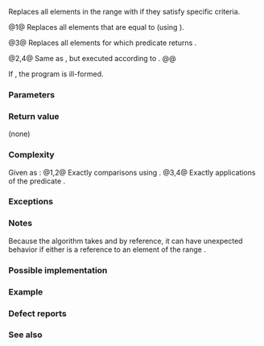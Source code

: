 {{cpp/title|replace|replace_if}}
{{cpp/algorithm/navbar}}
{{dcl begin}}
{{dcl header|algorithm}}
{{dcl rev begin|num=1}}
{{dcla|anchor=1|constexpr=c++20|until=c++26|
template&lt; class ForwardIt, class T &gt;
void replace( ForwardIt first, ForwardIt last,
              const T&amp; old_value, const T&amp; new_value );
}}
{{dcl|since=c++26|1=
template&lt; class ForwardIt, class T = typename std::iterator_traits
                                         &lt;ForwardIt&gt;::value_type &gt;
constexpr void replace( ForwardIt first, ForwardIt last,
                        const T&amp; old_value, const T&amp; new_value );
}}
{{dcl rev end}}
{{dcl rev begin|num=2}}
{{dcl|since=c++17|until=c++26|
template&lt; class ExecutionPolicy, class ForwardIt, class T &gt;
void replace( ExecutionPolicy&amp;&amp; policy,
              ForwardIt first, ForwardIt last,
              const T&amp; old_value, const T&amp; new_value );
}}
{{dcl|since=c++26|1=
template&lt; class ExecutionPolicy, class ForwardIt,
          class T = typename std::iterator_traits
                        &lt;ForwardIt&gt;::value_type &gt;
void replace( ExecutionPolicy&amp;&amp; policy,
              ForwardIt first, ForwardIt last,
              const T&amp; old_value, const T&amp; new_value );
}}
{{dcl rev end}}
{{dcl rev begin|num=3}}
{{dcla|anchor=3|constexpr=c++20|until=c++26|
template&lt; class ForwardIt, class UnaryPred, class T &gt;
void replace_if( ForwardIt first, ForwardIt last,
                 UnaryPred p, const T&amp; new_value );
}}
{{dcl|since=c++26|1=
template&lt; class ForwardIt, class UnaryPred,
          class T = typename std::iterator_traits
                        &lt;ForwardIt&gt;::value_type&gt; &gt;
constexpr void replace_if( ForwardIt first, ForwardIt last,
                           UnaryPred p, const T&amp; new_value );
}}
{{dcl rev end}}
{{dcl rev begin|num=4}}
{{dcl|since=c++17|until=c++26|
template&lt; class ExecutionPolicy,
          class ForwardIt, class UnaryPred, class T &gt;
void replace_if( ExecutionPolicy&amp;&amp; policy,
                 ForwardIt first, ForwardIt last,
                 UnaryPred p, const T&amp; new_value );
}}
{{dcl|since=c++26|1=
template&lt; class ExecutionPolicy,
          class ForwardIt, class UnaryPred,
          class T = typename std::iterator_traits
                        &lt;ForwardIt&gt;::value_type&gt; &gt;
void replace_if( ExecutionPolicy&amp;&amp; policy,
                 ForwardIt first, ForwardIt last,
                 UnaryPred p, const T&amp; new_value );
}}
{{dcl end}}

Replaces all elements in the range {{range|first|last}} with {{c|new_value}} if they satisfy specific criteria.

@1@ Replaces all elements that are equal to {{c|old_value}} (using {{c/core|1=operator==}}).

@3@ Replaces all elements for which predicate {{c|p}} returns {{c|true}}.

@2,4@ Same as {{v|1,3}}, but executed according to {{c|policy}}.
@@ {{cpp/algorithm/parallel overload precondition|plural=yes}}

If {{rev inl|until=c++20|{{c|1=*first = new_value}} is invalid}}{{rev inl|since=c++20|{{c|new_value}} is not [[cpp/iterator#Types and writability|writable]] to {{c|first}}}}, the program is ill-formed.

===Parameters===
{{par begin}}
{{par|first, last|the range of elements to process}}
{{par|old_value|the value of elements to replace}}
{{par exec pol}}
{{par pred1|p|if the element value should be replaced|p1=ForwardIt}}
{{par|new_value|the value to use as replacement}}
{{par hreq}}
{{par req named|ForwardIt|ForwardIterator}}
{{par req named|UnaryPred|Predicate}}
{{par end}}

===Return value===
(none)

===Complexity===
Given {{mathjax-or|\(\scriptsize N\)|N}} as {{c|std::distance(first, last)}}:
@1,2@ Exactly {{mathjax-or|\(\scriptsize N\)|N}} comparisons using {{c/core|1=operator==}}.
@3,4@ Exactly {{mathjax-or|\(\scriptsize N\)|N}} applications of the predicate {{c|p}}.

===Exceptions===
{{cpp/algorithm/parallel exceptions reporting behavior|singular=no}}

===Notes===
Because the algorithm takes {{c|old_value}} and {{c|new_value}} by reference, it can have unexpected behavior if either is a reference to an element of the range {{range|first|last}}.

{{feature test macro|__cpp_lib_algorithm_default_value_type|value=202403|std=C++26|[[cpp/language/list initialization|List-initialization]] for algorithms {{vl|1-4}}}}

===Possible implementation===
{{eq impl
|title1=replace|ver1=1|1=
template&lt;class ForwardIt,
         class T = typename std::iterator_traits&lt;ForwardIt&gt;::value_type&gt;
void replace(ForwardIt first, ForwardIt last,
             const T&amp; old_value, const T&amp; new_value)
{
    for (; first != last; ++first)
        if (*first == old_value)
            *first = new_value;
}
|title2=replace_if|ver2=3|2=
template&lt;class ForwardIt, class UnaryPred,
         class T = typename std::iterator_traits&lt;ForwardIt&gt;::value_type&gt;
void replace_if(ForwardIt first, ForwardIt last,
                UnaryPred p, const T&amp; new_value)
{
    for (; first != last; ++first)
        if (p(*first))
            *first = new_value;
}
}}

===Example===
{{example
|code=
#include &lt;algorithm&gt;
#include &lt;array&gt;
#include &lt;complex&gt;
#include &lt;functional&gt;
#include &lt;iostream&gt;

void println(const auto&amp; seq)
{
    for (const auto&amp; e : seq)
        std::cout &lt;&lt; e &lt;&lt; ' ';
    std::cout &lt;&lt; '\n';
}

int main()
{
    std::array&lt;int, 10&gt; s{5, 7, 4, 2, 8, 6, 1, 9, 0, 3};
    
    // Replace all occurrences of 8 with 88.
    std::replace(s.begin(), s.end(), 8, 88);
    println(s);

    // Replace all values less than 5 with 55.
    std::replace_if(s.begin(), s.end(), 
                    std::bind(std::less&lt;int&gt;(), std::placeholders::_1, 5), 55);
    println(s);

    std::array&lt;std::complex&lt;double&gt;, 2&gt; nums{&lt;!----&gt;{&lt;!----&gt;{1, 3}, {1, 3}&lt;!----&gt;}&lt;!----&gt;};
    #ifdef __cpp_lib_algorithm_default_value_type
        std::replace(nums.begin(), nums.end(), {1, 3}, {4, 2});
    #else
        std::replace(nums.begin(), nums.end(), std::complex&lt;double&gt;{1, 3},
                                               std::complex&lt;double&gt;{4, 2});
    #endif
    println(nums);
}
|output=
5 7 4 2 88 6 1 9 0 3
5 7 55 55 88 6 55 9 55 55
(4,2), (4,2)
}}

===Defect reports===
{{dr list begin}}
{{dr list item|wg=lwg|dr=283|std=C++98|before={{tt|T}} was required to be {{named req|CopyAssignable}} (and {{named req|EqualityComparable}}&lt;br&gt;for {{tt|replace}}), but the value type of {{tt|ForwardIt}} is not&lt;br&gt;always {{tt|T}} and {{tt|T}} is not always writable to {{tt|ForwardIt}}|after=required {{c|1=*first = new_value}}&lt;br&gt;to be valid instead}}
{{dr list end}}

===See also===
{{dsc begin}}
{{dsc inc|cpp/algorithm/dsc replace_copy}}
{{dsc inc|cpp/algorithm/ranges/dsc replace}}
{{dsc end}}

{{langlinks|de|es|fr|it|ja|pt|ru|zh}}